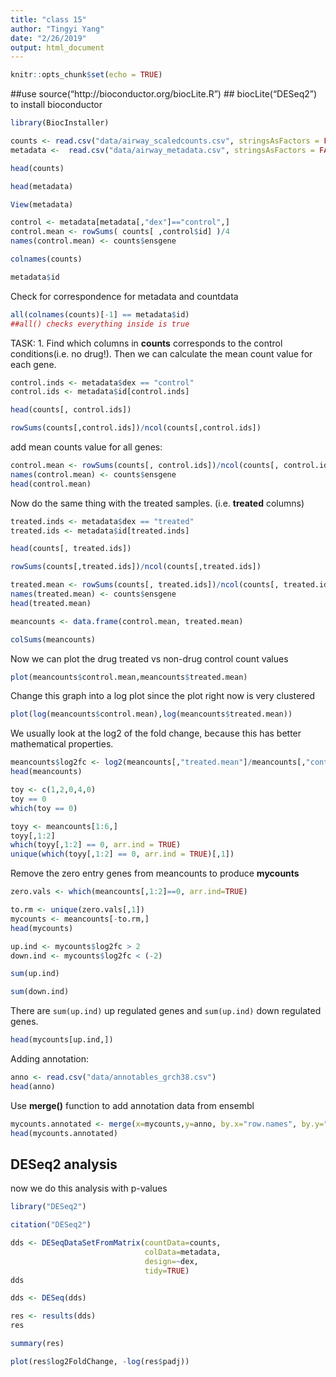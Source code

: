```yaml
---
title: "class 15"
author: "Tingyi Yang"
date: "2/26/2019"
output: html_document
---
```


```r
knitr::opts_chunk$set(echo = TRUE)
```

##use source("http://bioconductor.org/biocLite.R")
##    biocLite("DESeq2") to install bioconductor
```r
library(BiocInstaller)
```

```r
counts <- read.csv("data/airway_scaledcounts.csv", stringsAsFactors = FALSE)
metadata <-  read.csv("data/airway_metadata.csv", stringsAsFactors = FALSE)
```
```r
head(counts)
```

```r
head(metadata)
```
```r
View(metadata)

```

```r
control <- metadata[metadata[,"dex"]=="control",]
control.mean <- rowSums( counts[ ,control$id] )/4 
names(control.mean) <- counts$ensgene
```

```r
colnames(counts)
```

```r
metadata$id
```

Check for correspondence for metadata and countdata
```r
all(colnames(counts)[-1] == metadata$id)
##all() checks everything inside is true
```

TASK: 1. Find which columns in **counts** corresponds to the control conditions(i.e. no drug!). Then we can calculate the mean count value for each gene.

```r
control.inds <- metadata$dex == "control"
control.ids <- metadata$id[control.inds]

head(counts[, control.ids])
```
```r
rowSums(counts[,control.ids])/ncol(counts[,control.ids])

```

add mean counts value for all genes:
```r
control.mean <- rowSums(counts[, control.ids])/ncol(counts[, control.ids])
names(control.mean) <- counts$ensgene
head(control.mean)
```

Now do the same thing with the treated samples. (i.e. **treated** columns)
```r
treated.inds <- metadata$dex == "treated"
treated.ids <- metadata$id[treated.inds]

head(counts[, treated.ids])
```

```r
rowSums(counts[,treated.ids])/ncol(counts[,treated.ids])
```

```r
treated.mean <- rowSums(counts[, treated.ids])/ncol(counts[, treated.ids])
names(treated.mean) <- counts$ensgene
head(treated.mean)
```


```r
meancounts <- data.frame(control.mean, treated.mean)
```
```r
colSums(meancounts)
```

Now we can plot the drug treated vs non-drug control count values
```r
plot(meancounts$control.mean,meancounts$treated.mean)
```

Change this graph into a log plot since the plot right now is very clustered


```r
plot(log(meancounts$control.mean),log(meancounts$treated.mean))
```

 We usually look at the log2 of the fold change, because this has better mathematical properties.
```r
meancounts$log2fc <- log2(meancounts[,"treated.mean"]/meancounts[,"control.mean"])
head(meancounts)
```
 
```r
toy <- c(1,2,0,4,0)
toy == 0
which(toy == 0)
```
```r
toyy <- meancounts[1:6,]
toyy[,1:2]
which(toyy[,1:2] == 0, arr.ind = TRUE)
unique(which(toyy[,1:2] == 0, arr.ind = TRUE)[,1])
```
Remove the zero entry genes from meancounts to produce **mycounts**
```r
zero.vals <- which(meancounts[,1:2]==0, arr.ind=TRUE)

to.rm <- unique(zero.vals[,1])
mycounts <- meancounts[-to.rm,]
head(mycounts)
```

```r
up.ind <- mycounts$log2fc > 2
down.ind <- mycounts$log2fc < (-2)

```
```r
sum(up.ind)
```
```r
sum(down.ind)
```
There are `sum(up.ind)` up regulated genes and `sum(up.ind)` down regulated genes.

```r
head(mycounts[up.ind,])
```

Adding annotation:

```r
anno <- read.csv("data/annotables_grch38.csv")
head(anno)
```

Use **merge()** function to add annotation data from ensembl
```r
mycounts.annotated <- merge(x=mycounts,y=anno, by.x="row.names", by.y="ensgene")
head(mycounts.annotated)
```

## DESeq2 analysis 
now we do this analysis with p-values
```r
library("DESeq2")
```
```r
citation("DESeq2")
```

```r
dds <- DESeqDataSetFromMatrix(countData=counts, 
                              colData=metadata, 
                              design=~dex, 
                              tidy=TRUE)
dds

```
```r
dds <- DESeq(dds)
```

```r
res <- results(dds)
res
```
```r
summary(res)
```

```r
plot(res$log2FoldChange, -log(res$padj))
```









































